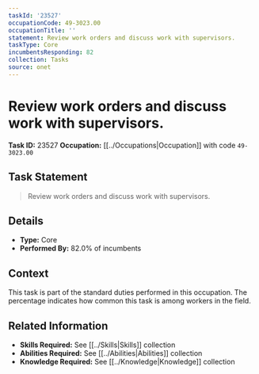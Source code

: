 ```yaml
---
taskId: '23527'
occupationCode: 49-3023.00
occupationTitle: ''
statement: Review work orders and discuss work with supervisors.
taskType: Core
incumbentsResponding: 82
collection: Tasks
source: onet
---
```

# Review work orders and discuss work with supervisors.

**Task ID:** 23527
**Occupation:** [[../Occupations|Occupation]] with code `49-3023.00`

## Task Statement

> Review work orders and discuss work with supervisors.

## Details

- **Type:** Core
- **Performed By:** 82.0% of incumbents

## Context

This task is part of the standard duties performed in this occupation. The percentage indicates how common this task is among workers in the field.

## Related Information

- **Skills Required:** See [[../Skills|Skills]] collection
- **Abilities Required:** See [[../Abilities|Abilities]] collection
- **Knowledge Required:** See [[../Knowledge|Knowledge]] collection
